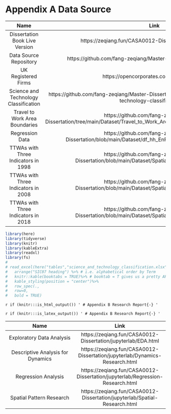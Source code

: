
```{=latex}
\addcontentsline{toc}{chapter}{Bibliography}
\printbibliography
```
# Appendix A Data Source {-}

```{=latex}
\addtocontents{toc}{\protect\setcounter{tocdepth}{0}}
```

|Name| Link|
|:--:|:--:|
|Dissertation Book Live Version| https://zeqiang.fun/CASA0012-Dissertation/bookdown/html/|
|Data Source Repository| https://github.com/fang-zeqiang/Master-Dissertation/tree/main/Dataset|
|UK Registered Firms|https://opencorporates.com/info/our-data/|
|Science and Technology Classification|https://github.com/fang-zeqiang/Master-Dissertation/blob/main/Dataset/science-and-technology-classification.xls|
|Travel to Work Area Boundaries|https://github.com/fang-zeqiang/Master-Dissertation/tree/main/Dataset/Travel_to_Work_Areas_2011_guidance_and_information_V5|
|Regression Data|https://github.com/fang-zeqiang/Master-Dissertation/blob/main/Dataset/df_hh_EnR_ttwaName_asset_not_drop.csv|
|TTWAs with Three Indicators in 1998|https://github.com/fang-zeqiang/Master-Dissertation/blob/main/Dataset/Spatial/dfm_1998_output.geojson|
|TTWAs with Three Indicators in 2008|https://github.com/fang-zeqiang/Master-Dissertation/blob/main/Dataset/Spatial/dfm_2008_output.geojson|
|TTWAs with Three Indicators in 2018|https://github.com/fang-zeqiang/Master-Dissertation/blob/main/Dataset/Spatial/dfm_2018_output.geojson|

```r
library(here)
library(tidyverse)
library(knitr)
library(kableExtra)
library(readxl)
library(fs)
# 
# read_excel(here("tables","science_and_technology_classification.xlsx"))%>%
#   arrange("SIC07 heading") %>% # i.e. alphabetical order by Term
#   knitr::kable(booktabs = TRUE)%>% # booktab = T gives us a pretty APA-ish table
#   kable_styling(position = "center")%>%
#   row_spec(.,
#   row=0,
#   bold = TRUE)

```

`r if (knitr:::is_html_output()) '
# Appendix B Research Report{-}
'`

`r if (knitr:::is_latex_output()) '
# Appendix B Research Report{-}
'`

|Name | Link|
|:--:|:--:|
|Exploratory Data Analysis |https://zeqiang.fun/CASA0012-Dissertation/jupyterlab/EDA.html|
|Descriptive Analysis for Dynamics|https://zeqiang.fun/CASA0012-Dissertation/jupyterlab/Dynamics-Research.html|
|Regression Analysis| https://zeqiang.fun/CASA0012-Dissertation/jupyterlab/Regression-Research.html|
|Spatial Pattern Research|https://zeqiang.fun/CASA0012-Dissertation/jupyterlab/Spatial-Research.html|

```{=latex}
\addtocontents{toc}{\protect\setcounter{tocdepth}{3}}
\enddocument
```